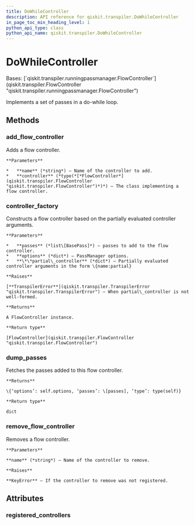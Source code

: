 ```yaml
---
title: DoWhileController
description: API reference for qiskit.transpiler.DoWhileController
in_page_toc_min_heading_level: 1
python_api_type: class
python_api_name: qiskit.transpiler.DoWhileController
---
```


# DoWhileController

<Class id="qiskit.transpiler.DoWhileController" isDedicatedPage={true} github="https://github.com/qiskit/qiskit/tree/stable/0.21/qiskit/transpiler/runningpassmanager.py" signature="DoWhileController(passes, options=None, do_while=None, **partial_controller)" modifiers="class">
  Bases: [`qiskit.transpiler.runningpassmanager.FlowController`](qiskit.transpiler.FlowController "qiskit.transpiler.runningpassmanager.FlowController")

  Implements a set of passes in a do-while loop.

  ## Methods

  ### add\_flow\_controller

  <Function id="qiskit.transpiler.DoWhileController.add_flow_controller" signature="DoWhileController.add_flow_controller(name, controller)" modifiers="classmethod">
    Adds a flow controller.

    **Parameters**

    *   **name** (*string*) – Name of the controller to add.
    *   **controller** (*type(*[*FlowController*](qiskit.transpiler.FlowController "qiskit.transpiler.FlowController")*)*) – The class implementing a flow controller.
  </Function>

  ### controller\_factory

  <Function id="qiskit.transpiler.DoWhileController.controller_factory" signature="DoWhileController.controller_factory(passes, options, **partial_controller)" modifiers="classmethod">
    Constructs a flow controller based on the partially evaluated controller arguments.

    **Parameters**

    *   **passes** (*list\[BasePass]*) – passes to add to the flow controller.
    *   **options** (*dict*) – PassManager options.
    *   **\*\*partial\_controller** (*dict*) – Partially evaluated controller arguments in the form \{name:partial}

    **Raises**

    [**TranspilerError**](qiskit.transpiler.TranspilerError "qiskit.transpiler.TranspilerError") – When partial\_controller is not well-formed.

    **Returns**

    A FlowController instance.

    **Return type**

    [FlowController](qiskit.transpiler.FlowController "qiskit.transpiler.FlowController")
  </Function>

  ### dump\_passes

  <Function id="qiskit.transpiler.DoWhileController.dump_passes" signature="DoWhileController.dump_passes()">
    Fetches the passes added to this flow controller.

    **Returns**

    \{‘options’: self.options, ‘passes’: \[passes], ‘type’: type(self)}

    **Return type**

    dict
  </Function>

  ### remove\_flow\_controller

  <Function id="qiskit.transpiler.DoWhileController.remove_flow_controller" signature="DoWhileController.remove_flow_controller(name)" modifiers="classmethod">
    Removes a flow controller.

    **Parameters**

    **name** (*string*) – Name of the controller to remove.

    **Raises**

    **KeyError** – If the controller to remove was not registered.
  </Function>

  ## Attributes

  ### registered\_controllers

  <Attribute id="qiskit.transpiler.DoWhileController.registered_controllers" attributeValue="{'condition': <class 'qiskit.transpiler.runningpassmanager.ConditionalController'>, 'do_while': <class 'qiskit.transpiler.runningpassmanager.DoWhileController'>}" />
</Class>

